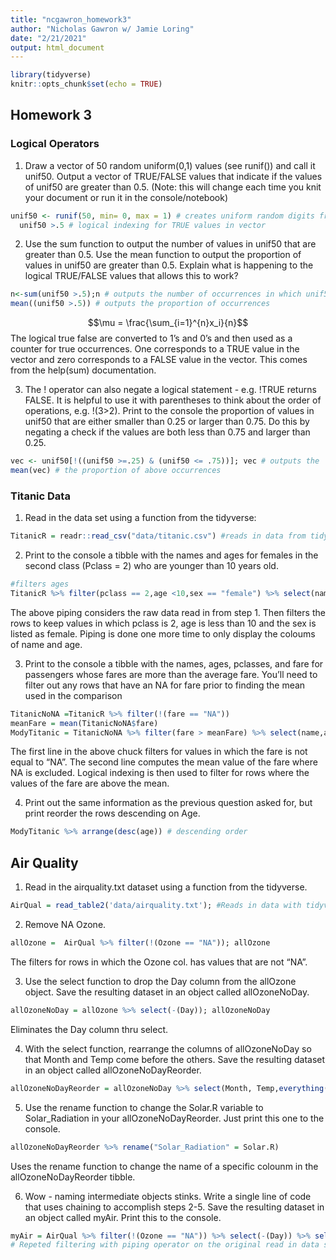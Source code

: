 ---
title: "ncgawron_homework3"
author: "Nicholas Gawron w/ Jamie Loring"
date: "2/21/2021"
output: html_document
---

```{r setup, include=FALSE}
library(tidyverse)
knitr::opts_chunk$set(echo = TRUE)
```   

## Homework 3 


### Logical Operators 
1. Draw a vector of 50 random uniform(0,1) values (see runif()) and call it unif50. Output a vector of
TRUE/FALSE values that indicate if the values of unif50 are greater than 0.5. (Note: this will change
each time you knit your document or run it in the console/notebook)

```{r}
unif50 <- runif(50, min= 0, max = 1) # creates uniform random digits from 0 to 1
  unif50 >.5 # logical indexing for TRUE values in vector  
```

2. Use the sum function to output the number of values in unif50 that are greater than 0.5. Use the mean
function to output the proportion of values in unif50 are greater than 0.5. Explain what is happening
to the logical TRUE/FALSE values that allows this to work?

```{r warning = FALSE ,collapse = TRUE }
n<-sum(unif50 >.5);n # outputs the number of occurrences in which unif50 > .5 
mean((unif50 >.5)) # outputs the proportion of occurrences
```
$$\mu = \frac{\sum_{i=1}^{n}x_i}{n}$$
The logical true false are converted to 1's and 0's and then used as a counter for true occurrences. One corresponds to a TRUE value in the vector and zero corresponds to a FALSE value in the vector. This comes from the help(sum) documentation. 

3.  The ! operator can also negate a logical statement - e.g. !TRUE returns FALSE. It is helpful to use it
with parentheses to think about the order of operations, e.g. !(3>2). Print to the console the proportion
of values in unif50 that are either smaller than 0.25 or larger than 0.75. Do this by negating a
check if the values are both less than 0.75 and larger than 0.25.

```{r warning = FALSE ,collapse = TRUE }
vec <- unif50[!((unif50 >=.25) & (unif50 <= .75))]; vec # outputs the  occurrences where unif50 >.75 or  unif50<.25, this is comes from DeMorgans.
mean(vec) # the proportion of above occurrences
```

### Titanic Data

1. Read in the data set using a function from the tidyverse: 

```{r warning = FALSE,  echo = T, results = 'hide'}
TitanicR = readr::read_csv("data/titanic.csv") #reads in data from tidyverse package
```

2. Print to the console a tibble with the names and ages for females in the second class (Pclass = 2) who
are younger than 10 years old.
```{r warning = FALSE }
#filters ages 
TitanicR %>% filter(pclass == 2,age <10,sex == "female") %>% select(name,age)
```
The above piping considers the raw data read in from step 1. Then filters the rows to keep values in which pclass is 2, age is less than 10 and the sex is listed as female. Piping is done one more time to only display the coloums of name and age. 

3. Print to the console a tibble with the names, ages, pclasses, and fare for passengers whose fares are
more than the average fare. You’ll need to filter out any rows that have an NA for fare prior to finding
the mean used in the comparison


```{r warning = FALSE,  echo = T}
TitanicNoNA =TitanicR %>% filter(!(fare == "NA"))
meanFare = mean(TitanicNoNA$fare)
ModyTitanic = TitanicNoNA %>% filter(fare > meanFare) %>% select(name,age,pclass,fare); ModyTitanic
```
 The first line in the above chuck filters for values in which the fare is not equal to "NA". The second line computes the mean value of the fare where NA is excluded. Logical indexing is then used to filter for rows where the values of the fare are above the mean.  
 
 
4. Print out the same information as the previous question asked for, but print reorder the rows descending
on Age.

```{r}
ModyTitanic %>% arrange(desc(age)) # descending order
```


## Air Quality

1. Read in the airquality.txt dataset using a function from the tidyverse.

```{r}
AirQual = read_table2('data/airquality.txt'); #Reads in data with tidyverse, white space delim.
```
  
2. Remove NA Ozone.
```{r}
allOzone =  AirQual %>% filter(!(Ozone == "NA")); allOzone
```
The filters for rows in which the Ozone col. has values that are not "NA". 


3. Use the select function to drop the Day column from the allOzone object. Save the resulting dataset
in an object called allOzoneNoDay.
```{r}
allOzoneNoDay = allOzone %>% select(-(Day)); allOzoneNoDay
```
Eliminates the Day column thru select.

4. With the select function, rearrange the columns of allOzoneNoDay so that Month and Temp come
before the others. Save the resulting dataset in an object called allOzoneNoDayReorder.

```{r}
allOzoneNoDayReorder = allOzoneNoDay %>% select(Month, Temp,everything());allOzoneNoDayReorder
```

5. Use the rename function to change the Solar.R variable to Solar_Radiation in your allOzoneNoDayReorder.
Just print this one to the console.

```{r}
allOzoneNoDayReorder %>% rename("Solar_Radiation" = Solar.R)
```
Uses the rename function to change the name of a specific colounm in the allOzoneNoDayReorder tibble. 


6. Wow - naming intermediate objects stinks. Write a single line of code that uses chaining to accomplish
steps 2-5. Save the resulting dataset in an object called myAir. Print this to the console.

```{r}
myAir = AirQual %>% filter(!(Ozone == "NA")) %>% select(-(Day)) %>% select(Month, Temp,everything()) %>% rename("Solar_Radiation" = Solar.R);myAir
# Repeted filtering with piping operator on the original read in data set
```

